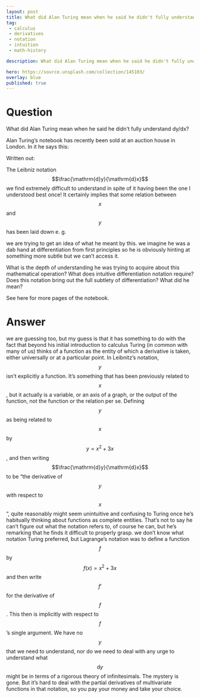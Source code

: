 ---
layout: post
title: What did Alan Turing mean when he said he didn't fully understand dydx
tag:
 - calculus
 - derivatives
 - notation
 - intuition
 - math-history

description: What did Alan Turing mean when he said he didn't fully understand dydx

hero: https://source.unsplash.com/collection/145103/
overlay: blue 
published: true
---

# Question 

What did Alan Turing mean when he said he didn't fully understand dy/dx?

<!--break-->


Alan Turing's notebook has recently been sold at an auction house in London.
 In it he says this:

Written out:

The Leibniz notation $$\frac{\mathrm{d}y}{\mathrm{d}x}$$ we find
  extremely difficult to understand in spite of it having been the one I
  understood best once! It certainly implies that some relation between
  $$x$$ and $$y$$ has been laid down e.
g.
  \begin{equation} y = x^2 + 3x \end{equation}

we are  trying to get an idea of what he meant by this.
 we imagine he was a dab hand at differentiation from first principles so he is obviously hinting at something more subtle but we can't access it.


What is the depth of understanding he was trying to acquire about        this mathematical operation?
What does intuitive differentiation notation require?
Does this notation bring out the full subtlety of differentiation?
What did he mean?

See here for more pages of the notebook.


# Answer 


we are  guessing too, but my guess is that it has something to do with the fact that beyond his initial introduction to calculus Turing (in common with many of us) thinks of a function as the entity of which a derivative is taken, either universally or at a particular point. In Leibnitz's notation, $$y$$ isn't explicitly a function. It's something that has been previously related to $$x$$, but it actually is a variable, or an axis of a graph, or the output of the function, not the function or the relation per se.
Defining $$y$$ as being related to $$x$$ by $$y = x^2 + 3x$$, and then writing $$\frac{\mathrm{d}y}{\mathrm{d}x}$$ to be "the derivative of $$y$$ with respect to $$x$$", quite reasonably might seem unintuitive and confusing to Turing once he's habitually thinking about functions as complete entities. That's not to say he can't figure out what the notation refers to, of course he can, but he's remarking that he finds it difficult to properly grasp.
we don't know what notation Turing preferred, but Lagrange's notation was to define a function $$f$$ by $$f(x) = x^2 + 3x$$ and then write $$f'$$ for the derivative of $$f$$. This then is implicitly with respect to $$f$$'s single argument. We have no $$y$$ that we need to understand, nor do we need to deal with any urge to understand what $$\mathrm{d}y$$ might be in terms of a rigorous theory of infinitesimals. The mystery is gone. But it's hard to deal with the partial derivatives of multivariate functions in that notation, so you pay your money and take your choice.

